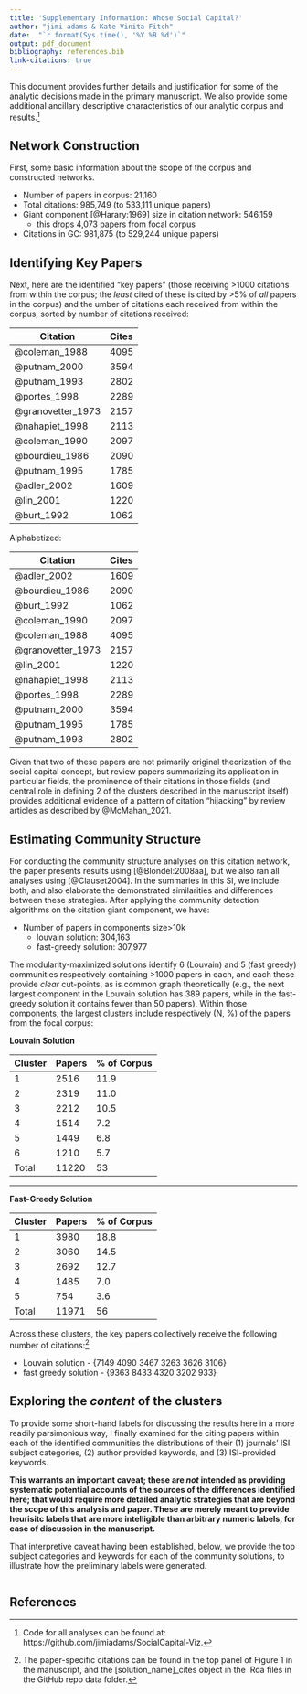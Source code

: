 ```yaml
---
title: 'Supplementary Information: Whose Social Capital?'
author: "jimi adams & Kate Vinita Fitch"
date:  "`r format(Sys.time(), '%Y %B %d')`"
output: pdf_document
bibliography: references.bib
link-citations: true
---
```


This document provides further details and justification for some of the analytic decisions made in the primary manuscript. We also provide some additional ancillary descriptive characteristics of our analytic corpus and results.^[Code for all analyses can be found at:  https://github.com/jimiadams/SocialCapital-Viz.]

## Network Construction

First, some basic information about the scope of the corpus and constructed networks.

  - Number of papers in corpus: 21,160
  - Total citations: 985,749 (to 533,111 unique papers)
  - Giant component [@Harary:1969] size in citation network: 546,159
      - this drops 4,073 papers from focal corpus
  - Citations in GC: 981,875 (to 529,244 unique papers)

## Identifying Key Papers

Next, here are the identified "key papers" (those receiving >1000 citations from within the corpus; the *least* cited of these is cited by >5% of *all* papers in the corpus) and the umber of citations each received from within the corpus, sorted by number of citations received:

Citation            Cites
--------            -------------
@coleman_1988       4095
@putnam_2000        3594
@putnam_1993        2802
@portes_1998        2289
@granovetter_1973   2157
@nahapiet_1998      2113
@coleman_1990       2097
@bourdieu_1986      2090             
@putnam_1995        1785
@adler_2002         1609
@lin_2001           1220
@burt_1992          1062
--------            -------------- 

Alphabetized:

Citation            Cites
--------            -------------
@adler_2002         1609
@bourdieu_1986      2090             
@burt_1992          1062
@coleman_1990       2097
@coleman_1988       4095
@granovetter_1973   2157
@lin_2001           1220
@nahapiet_1998      2113
@portes_1998        2289
@putnam_2000        3594
@putnam_1995        1785
@putnam_1993        2802
--------            --------------   

Given that two of these papers are not primarily original theorization of the social capital concept, but review papers summarizing its application in particular fields, the prominence of their citations in those fields (and central role in defining 2 of the clusters described in the manuscript itself) provides additional evidence of a pattern of citation "hijacking" by review articles as described by @McMahan_2021. 

## Estimating Community Structure
For conducting the community structure analyses on this citation network, the paper presents results using [@Blondel:2008aa], but we also ran all analyses using [@Clauset2004]. In the summaries in this SI, we include both, and also elaborate the demonstrated similarities and differences between these strategies. After applying the community detection algorithms on the citation giant component, we have: 
  
  - Number of papers in components size>10k
    - louvain solution: 304,163
    - fast-greedy solution: 307,977
    
The modularity-maximized solutions identify 6 (Louvain) and 5 (fast greedy) communities respectively containing >1000 papers in each, and each these provide *clear* cut-points, as is common graph theoretically (e.g., the next largest component in the Louvain solution has 389 papers, while in the fast-greedy solution it contains fewer than 50 papers). Within those components, the largest clusters include respectively (N, %) of the papers from the focal corpus:

**Louvain Solution**

Cluster   Papers        % of Corpus       
--------  ---------     ---------
1         2516            11.9
2         2319            11.0 
3         2212            10.5
4         1514            7.2
5         1449            6.8
6         1210            5.7
Total     11220           53

--------  ---------     ---------

**Fast-Greedy Solution**

Cluster   Papers        % of Corpus       
--------  ---------     ---------
1         3980            18.8
2         3060            14.5 
3         2692            12.7
4         1485            7.0
5         754             3.6
Total     11971           56
--------  ---------     ---------
  
Across these clusters, the key papers collectively receive the following number of citations:^[The paper-specific citations can be found in the top panel of Figure 1 in the manuscript, and the [solution_name]_cites object in the .Rda files in the GitHub repo data folder.]

  - Louvain solution - {7149 4090 3467 3263 3626 3106}
  - fast greedy solution - {9363 8433 4320 3202  933}

## Exploring the *content* of the clusters
To provide some short-hand labels for discussing the results here in a more readily parsimonious way, I finally examined for the citing papers within each of the identified communities the distributions of their (1) journals' ISI subject categories, (2) author provided keywords, and (3) ISI-provided keywords. 

**This warrants an important caveat; these are *not* intended as providing systematic potential accounts of the sources of the differences identified here; that would require more detailed analytic strategies that are beyond the scope of this analysis and paper. These are merely meant to provide heurisitc labels that are more intelligible than arbitrary numeric labels, for ease of discussion in the manuscript.** 

That interpretive caveat having been established, below, we provide the top subject categories and keywords for each of the community solutions, to illustrate how the preliminary labels were generated.

``` r

```
      
## References